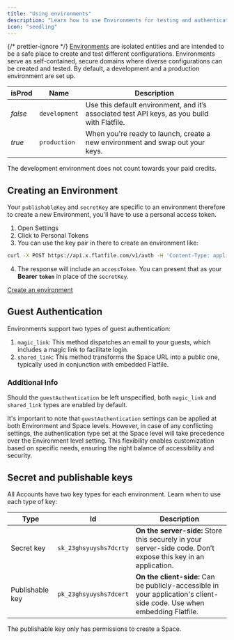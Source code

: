 ```yaml
---
title: "Using environments"
description: "Learn how to use Environments for testing and authentication."
icon: "seedling"
---
```


<Snippet file="shared/dxpbanner.mdx" />

{/* prettier-ignore */}
<Tooltip tip="Learn more about Environments">[Environments](../developer-tools/environment)</Tooltip> are isolated entities and are intended to be a safe place to create and
test different configurations. Environments serve as self-contained, secure domains
where diverse configurations can be created and tested. By default, a development
and a production environment are set up.

| isProd  | Name          | Description                                                                                  |
| ------- | ------------- | -------------------------------------------------------------------------------------------- |
| _false_ | `development` | Use this default environment, and it’s associated test API keys, as you build with Flatfile. |
| _true_  | `production`  | When you're ready to launch, create a new environment and swap out your keys.                |

<Note>
  The development environment does not count towards your paid credits.
</Note>

## Creating an Environment

Your `publishableKey` and `secretKey` are specific to an environment therefore to create a new Environment, you'll have to use a personal access token.

1. Open Settings
2. Click to Personal Tokens
3. You can use the key pair in there to create an environment like:

```bash
curl -X POST https://api.x.flatfile.com/v1/auth -H 'Content-Type: application/json' -d '{"clientId":"1234-1234", "secret":"1234-1234"}'
```

4. The response will include an `accessToken`. You can present that as your **Bearer `token`** in place of the `secretKey`.

[Create an environment](./developing/make-environment)

## Guest Authentication

Environments support two types of guest authentication:

1. `magic_link`: This method dispatches an email to your guests, which includes a magic link to facilitate login.
2. `shared_link`: This method transforms the Space URL into a public one, typically used in conjunction with embedded Flatfile.

### Additional Info

Should the `guestAuthentication` be left unspecified, both `magic_link` and `shared_link` types are enabled by default.

It's important to note that `guestAuthentication` settings can be applied at both Environment and Space levels. However, in case of any conflicting settings, the authentication type set at the Space level will take precedence over the Environment level setting. This flexibility enables customization based on specific needs, ensuring the right balance of accessibility and security.

## Secret and publishable keys

All Accounts have two key types for each environment. Learn when to use each type of key:

| Type            | Id                     | Description                                                                                                             |
| --------------- | ---------------------- | ----------------------------------------------------------------------------------------------------------------------- |
| Secret key      | `sk_23ghsyuyshs7dcrty` | **On the server-side:** Store this securely in your server-side code. Don’t expose this key in an application.          |
| Publishable key | `pk_23ghsyuyshs7dcert` | **On the client-side:** Can be publicly-accessible in your application's client-side code. Use when embedding Flatfile. |

<Warning>The publishable key only has permissions to create a Space.</Warning>
